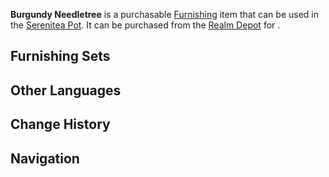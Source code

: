 {{Furnishing Infobox
|id             = 372334
|image          = Item Burgundy Needletree.png
|category       = Landform
|subcategory    = Tree
|rarity         = 3
|adeptal_energy = 20
|load           = 50
|reduced_load   = 50
|description    = A strange tree unique to the region around [[The Chasm]]. Its lineage brings it quite close to the Sandbearer Tree, and their respective wood qualities are indeed similar, such that most will not treat the two as separate species. However, this tree sports smoky-red leaves of exceeding loveliness as a result of the unique conditions of the land they grow on. It is said that this tree will display the characteristics of the Hanging Needle art of calligraphic penmanship if you look at it from just the right angle, which is how it derives its name.
|source1        = [[Realm Depot]]
}}
'''Burgundy Needletree''' is a purchasable [[Furnishing]] item that can be used in the [[Serenitea Pot]]. It can be purchased from the [[Realm Depot]] for {{Item|Realm Currency|30|x=80}}.

==Furnishing Sets==
{{Craft Usage}}

==Other Languages==
{{Other Languages
|en      = Burgundy Needletree
|zhs     = 烟红悬针树
|zhs_rm  = Yān Hóng Xuán Zhēn Shù
|zht     = 煙紅懸針樹
|zht_rm  = Yān Hóng Xuán Zhēn Shù
|zh_tl   = 
|ja      = 煙赤懸針樹
|ja_rm   = Enseki Kenshinju{{Assumed}}
|ja_tl   = 
|ko      = 적홍색 현침나무
|ko_rm   = Jeokhongsaek Hyeonchimnamu
|ko_tl   = Burgundy Needletree
|es      = Árbol agujatinta
|es_tl   = Red-Needle Tree
|fr      = Arbre-aiguille bordeaux
|fr_tl   = Burgundy Needle-Tree
|ru      = Бордовая игла
|ru_tl   = 
|th      = ต้นเข็มร้อยสีแดงควัน
|th_rm   = 
|th_tl   = 
|vi      = Cây Yên Hồng Huyền Trâm
|vi_tl   = 
|de      = Rougeroter Nadelbaum
|de_tl   = Rouge-Red Needletree
|id      = Pohon Jarum Merah
|id_tl   = Red Needle Tree
|pt      = Árvore Borgonha de Agulhas
|pt_tl   = 
}}

==Change History==
{{Change History|2.7}}

==Navigation==
{{Furnishing Navbox/Exterior|Landform}}